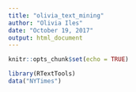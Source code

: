 ```yaml
---
title: "olivia_text_mining"
author: "Olivia Iles"
date: "October 19, 2017"
output: html_document
---
```


```r
knitr::opts_chunk$set(echo = TRUE)
```

```r
library(RTextTools)
data("NYTimes")
```
